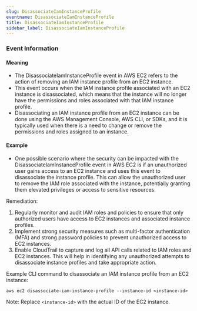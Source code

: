 ```yaml
--- 
slug: DisassociateIamInstanceProfile
eventname: DisassociateIamInstanceProfile
title: DisassociateIamInstanceProfile
sidebar_label: DisassociateIamInstanceProfile
---
```

                       


### Event Information

#### Meaning

- The DisassociateIamInstanceProfile event in AWS EC2 refers to the action of removing an IAM instance profile from an EC2 instance.
- This event occurs when the IAM instance profile associated with an EC2 instance is disassociated, which means that the instance will no longer have the permissions and roles associated with that IAM instance profile.
- Disassociating an IAM instance profile from an EC2 instance can be done using the AWS Management Console, AWS CLI, or SDKs, and it is typically used when there is a need to change or remove the permissions and roles assigned to an instance.

#### Example

- One possible scenario where the security can be impacted with the DisassociateIamInstanceProfile event in AWS EC2 is if an unauthorized user gains access to an EC2 instance and uses this event to disassociate the instance profile. This can allow the unauthorized user to remove the IAM role associated with the instance, potentially granting them elevated privileges or access to sensitive resources.

Remediation:
1. Regularly monitor and audit IAM roles and policies to ensure that only authorized users have access to EC2 instances and associated instance profiles.
2. Implement strong security measures such as multi-factor authentication (MFA) and strong password policies to prevent unauthorized access to EC2 instances.
3. Enable CloudTrail to capture and log all API calls related to IAM roles and EC2 instances. This will help in identifying any unauthorized attempts to disassociate instance profiles and take appropriate action.

Example CLI command to disassociate an IAM instance profile from an EC2 instance:
```
aws ec2 disassociate-iam-instance-profile --instance-id <instance-id>
```
Note: Replace `<instance-id>` with the actual ID of the EC2 instance.

 